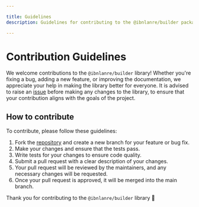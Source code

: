 ```yaml
---

title: Guidelines
description: Guidelines for contributing to the @ibnlanre/builder package.

---
```


# Contribution Guidelines

We welcome contributions to the `@ibnlanre/builder` library! Whether you're fixing a bug, adding a new feature, or improving the documentation, we appreciate your help in making the library better for everyone. It is advised to raise an [issue][issue] before making any changes to the library, to ensure that your contribution aligns with the goals of the project.

## How to contribute

To contribute, please follow these guidelines:

1. Fork the [repository][repository] and create a new branch for your feature or bug fix.
2. Make your changes and ensure that the tests pass.
3. Write tests for your changes to ensure code quality.
4. Submit a pull request with a clear description of your changes.
5. Your pull request will be reviewed by the maintainers, and any necessary changes will be requested.
6. Once your pull request is approved, it will be merged into the main branch.

Thank you for contributing to the `@ibnlanre/builder` library 🎉

[repository]: https://github.com/ibnlanre/builder
[issue]: https://github.com/ibnlanre/builder/issues/new